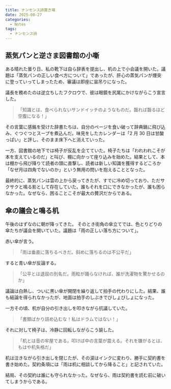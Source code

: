 ```yaml
---
title: ナンセンス詩置き場
date: 2025-08-27
categories:
  - Notes
tags:
  - ナンセンス詩
---
```


## 蒸気パンと逆さま図書館の小噺

ある晴れた曇り日、私の靴下は自ら辞表を提出し、机の上で小会議を開いた。議題は「蒸気パンの正しい食べ方について」であったが、肝心の蒸気パンが煙突に登っていってしまったため、審議は即座に宙吊りになった。

議長を務めたのは逆立ちしたフクロウで、彼は眼鏡を尻尾にかけながらこう宣言した。

> 「知識とは、食べられないサンドイッチのようなものだ。齧れば齧るほど空腹になる！」

その言葉に感銘を受けた辞書たちは、自分のページを食い破って辞典鍋に飛び込み、ぐつぐつとスープを煮込んだ。味見をしたカレンダーは「2 月 30 日は甘酸っぱい」と評し、そのまま床下へと消えていった。

一方、図書館の地下では椅子が反乱を企てていた。椅子たちは「われわれこそが本を支えているのだ」と叫び、棚に向かって座り込みを始めた。結果として、本は棚から飛び降りて読者の頭に直撃し、読者は新しい知識を獲得するどころか「なぜ月は四角でないのか」という無用の問いを抱えることとなった。

最終的に、蒸気パンは雲の上から戻ってきたが、すでに冷め切っており、ただサクサクと鳴る影として存在していた。誰もそれを口にできなかったが、誰も困らなかった。なぜなら、困ることこそが最大の贅沢だからである。

## 傘の議会と鳴る机

午後のはずなのに朝が降ってきた。
そのとき街角の傘立てでは、色とりどりの傘たちが議会を開いていた。議題は「雨の正しい落ち方について」。

赤い傘が言う。

> 「雨は垂直に落ちるべきだ。斜めに落ちるのは不公平だ」

すると青い傘が反論する。

> 「公平とは退屈の別名だ。雨粒が踊らなければ、誰が洗濯物を驚かせるのか」

議論は白熱し、ついに黒い傘が開閉を繰り返して拍手の代わりにした。結果、誰も結論を得られなかったが、地面は拍手のしぶきでびしょびしょになった。

一方その頃、机が自分の引き出しを叩きながら抗議していた。

> 「書類ばかり詰め込むな！私はドラムではない！」

それに対して椅子は、冷静に回転しながらこう諭した。

> 「机とは音の牢屋である。叩けば中の言葉が震える。それを嫌がるとは、もはや机失格だ」

机は泣きながら引き出しを閉じたが、その涙はインクに変わり、勝手に契約書を書き始めた。契約条項には「雨は机に相談してから降ること」と記されていた。

結局、その契約は誰にも守られなかった。なぜなら、雨は契約書を読む前に破いてしまうからである。
